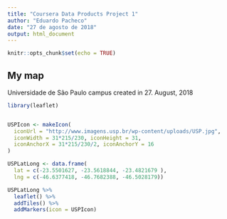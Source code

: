 ```yaml
---
title: "Coursera Data Products Project 1"
author: "Eduardo Pacheco"
date: "27 de agosto de 2018"
output: html_document
---
```


```r
knitr::opts_chunk$set(echo = TRUE)
```

## My map
Universidade de São Paulo campus created in 27. August, 2018


```r
library(leaflet)


USPIcon <- makeIcon(
  iconUrl = "http://www.imagens.usp.br/wp-content/uploads/USP.jpg",
  iconWidth = 31*215/230, iconHeight = 31,
  iconAnchorX = 31*215/230/2, iconAnchorY = 16
)

USPLatLong <- data.frame(
  lat = c(-23.5501627, -23.5618844, -23.4821679 ),
  lng = c(-46.6377418, -46.7682388, -46.5028179))

USPLatLong %>% 
  leaflet() %>%
  addTiles() %>%
  addMarkers(icon = USPIcon)


```

